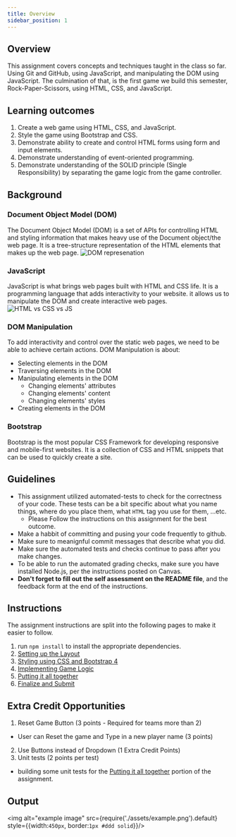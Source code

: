 ```yaml
---
title: Overview
sidebar_position: 1
---
```

## Overview
This assignment covers concepts and techniques taught in the class so far. Using Git and GitHub, using JavaScript, and manipulating the DOM using JavaScript. The culmination of that, is the first game we build this semester, Rock-Paper-Scissors, using HTML, CSS, and JavaScript.

## Learning outcomes
1. Create a web game using HTML, CSS, and JavaScript.
2. Style the game using Bootstrap and CSS. 
3. Demonstrate ability to create and control HTML forms using form and input elements.
4. Demonstrate understanding of event-oriented programming.
5. Demonstrate understanding of the SOLID principle (Single Responsibility) by separating the game logic from the game controller.

## Background
### Document Object Model (DOM)
The Document Object Model (DOM) is a set of APIs for controlling HTML and styling information that makes heavy use of the Document object/the web page.
It is a tree-structure representation of the HTML elements that makes up the web page.
![DOM represenation](./assets/DOM.jpg)

### JavaScript
JavaScript is what brings web pages built with HTML and CSS life. It is a programming language that adds interactivity to your website. it allows us to manipulate the DOM and create interactive web pages.
![HTML vs CSS vs JS](../online-portfolio/assets/web-tech.GIF)

### DOM Manipulation
To add interactivity and control over the static web pages, we need to be able to achieve certain actions. DOM Manipulation is about:
- Selecting elements in the DOM
- Traversing elements in the DOM
- Manipulating elements in the DOM
  - Changing elements' attributes
  - Changing elements' content
  - Changing elements' styles
- Creating elements in the DOM

### Bootstrap
Bootstrap is the most popular CSS Framework for developing responsive and mobile-first websites. It is a collection of CSS and HTML snippets that can be used to quickly create a site.

## Guidelines
* This assignment utilized automated-tests to check for the correctness of your code. These tests can be a bit specific about what you name things, where do you place them, what `HTML` tag you use for them, ...etc. 
  * Please Follow the instructions on this assignment for the best outcome.
* Make a habbit of committing and pusing your code frequently to github.
* Make sure to meanignful commit messages that describe what you did.
* Make sure the automated tests and checks continue to pass after you make changes.
* To be able to run the automated grading checks, make sure you have installed Node.js, per the instructions posted on Canvas.
* **Don't forget to fill out the self assessment on the README file**, and the feedback form at the end of the instructions.

## Instructions
The assignment instructions are split into the following pages to make it easier to follow.
1. run `npm install` to install the appropriate dependencies.
2. [Setting up the Layout](layout)
3. [Styling using CSS and Bootstrap 4](styling)
4. [Implementing Game Logic](logic)
5. [Putting it all together](controller)
6. [Finalize and Submit](finalize)

## Extra Credit Opportunities
1. Reset Game Button (3 points - Required for teams more than 2)
  - User can Reset the game and Type in a new player name (3 points)
2. Use Buttons instead of Dropdown (1 Extra Credit Points)
3. Unit tests (2 points per test)
  - building some unit tests for the [Putting it all together](4.controller) portion of the assignment.

## Output
<img alt="example image" src={require('./assets/example.png').default} style={{width:`450px`, border:`1px #ddd solid`}}/>